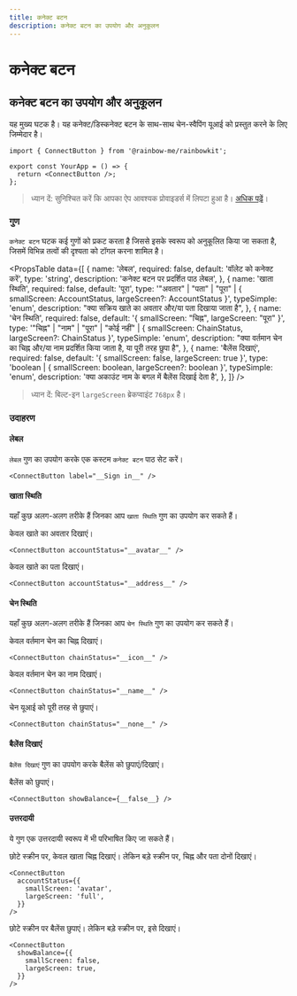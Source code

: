 ```yaml
---
title: कनेक्ट बटन
description: कनेक्ट बटन का उपयोग और अनुकूलन
---
```


# कनेक्ट बटन

## कनेक्ट बटन का उपयोग और अनुकूलन

यह मुख्य घटक है। यह कनेक्ट/डिस्कनेक्ट बटन के साथ-साथ चेन-स्वैपिंग यूआई को प्रस्तुत करने के लिए जिम्मेदार है।

```tsx
import { ConnectButton } from '@rainbow-me/rainbowkit';

export const YourApp = () => {
  return <ConnectButton />;
};
```

> ध्यान दें: सुनिश्चित करें कि आपका ऐप आवश्यक प्रोवाइडर्स में लिपटा हुआ है। [अधिक पढ़ें](/docs/installation#wrap-providers)।

### गुण

`कनेक्ट बटन` घटक कई गुणों को प्रकट करता है जिससे इसके स्वरूप को अनुकूलित किया जा सकता है, जिसमें विभिन्न तत्वों की दृश्यता को टॉगल करना शामिल है।

<PropsTable
  data={[
    {
      name: 'लेबल',
      required: false,
      default: 'वॉलेट को कनेक्ट करें',
      type: 'string',
      description: 'कनेक्ट बटन पर प्रदर्शित पाठ लेबल',
    },
    {
      name: 'खाता स्थिति',
      required: false,
      default: 'पूरा',
      type: '"अवतार" | "पता" | "पूरा" | { smallScreen: AccountStatus, largeScreen?: AccountStatus }',
      typeSimple: 'enum',
      description:
        "क्या सक्रिय खाते का अवतार और/या पता दिखाया जाता है",
    },
    {
      name: 'चेन स्थिति',
      required: false,
      default: '{ smallScreen: "चिह्न", largeScreen: "पूरा" }',
      type: '"चिह्न" | "नाम" | "पूरा" | "कोई नहीं" | { smallScreen: ChainStatus, largeScreen?: ChainStatus }',
      typeSimple: 'enum',
      description:
        "क्या वर्तमान चेन का चिह्न और/या नाम प्रदर्शित किया जाता है, या पूरी तरह छुपा है",
    },
    {
      name: 'बैलेंस दिखाएं',
      required: false,
      default: '{ smallScreen: false, largeScreen: true }',
      type: 'boolean | { smallScreen: boolean, largeScreen?: boolean }',
      typeSimple: 'enum',
      description:
        'क्या अकाउंट नाम के बगल में बैलेंस दिखाई देता है',
    },
  ]}
/>

> ध्यान दें: बिल्ट-इन `largeScreen` ब्रेकप्वाइंट `768px` है।

### उदाहरण

#### लेबल

`लेबल` गुण का उपयोग करके एक कस्टम `कनेक्ट बटन` पाठ सेट करें।

```tsx
<ConnectButton label="__Sign in__" />
```

#### खाता स्थिति

यहाँ कुछ अलग-अलग तरीके हैं जिनका आप `खाता स्थिति` गुण का उपयोग कर सकते हैं।

केवल खाते का अवतार दिखाएं।

```tsx
<ConnectButton accountStatus="__avatar__" />
```

केवल खाते का पता दिखाएं।

```tsx
<ConnectButton accountStatus="__address__" />
```

#### चेन स्थिति

यहाँ कुछ अलग-अलग तरीके हैं जिनका आप `चेन स्थिति` गुण का उपयोग कर सकते हैं।

केवल वर्तमान चेन का चिह्न दिखाएं।

```tsx
<ConnectButton chainStatus="__icon__" />
```

केवल वर्तमान चेन का नाम दिखाएं।

```tsx
<ConnectButton chainStatus="__name__" />
```

चेन यूआई को पूरी तरह से छुपाएं।

```tsx
<ConnectButton chainStatus="__none__" />
```

#### बैलेंस दिखाएं

`बैलेंस दिखाएं` गुण का उपयोग करके बैलेंस को छुपाएं/दिखाएं।

बैलेंस को छुपाएं।

```tsx
<ConnectButton showBalance={__false__} />
```

#### उत्तरदायी

ये गुण एक उत्तरदायी स्वरूप में भी परिभाषित किए जा सकते हैं।

छोटे स्क्रीन पर, केवल खाता चिह्न दिखाएं। लेकिन बड़े स्क्रीन पर, चिह्न और पता दोनों दिखाएं।

```tsx
<ConnectButton
  accountStatus={{
    smallScreen: 'avatar',
    largeScreen: 'full',
  }}
/>
```

छोटे स्क्रीन पर बैलेंस छुपाएं। लेकिन बड़े स्क्रीन पर, इसे दिखाएं।

```tsx
<ConnectButton
  showBalance={{
    smallScreen: false,
    largeScreen: true,
  }}
/>
```
